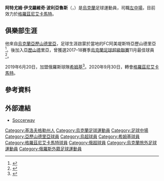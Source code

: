 {{Infobox football biography
| name = 阿特尤姆·波利亞魯斯<br />''Artem Polyarus''
| image = Artem Polyarus 2020.jpg
| caption = 波利亞魯斯效力於[[希姆基足球會|希姆基]]
| fullname = Artem Ihorovych Polyarus
| birth_date = {{Birth date and age|1992|07|05|df=yes}}
| birth_place = [[烏克蘭|烏克蘭]][[亞歷山德里亞_(烏克蘭)|亞歷山德里亞]]
| height = {{height|m=1.79}}
| position = [[中場|左中場]]
| currentclub = [[希姆基足球會|希姆基]]
| clubnumber = 
| youthyears1 = 2005–2009 | youthclubs1 = FC阿美堤斯特亞歷山德里亞
| years1 = 2009–2010 | clubs1 = FC阿美堤斯特亞歷山德里亞                    | caps1 = 21 | goals1 = 10
| years2 = 2011–2014 | clubs2 = [[亞歷山德里亞足球俱樂部|亞歷山德里亞]]     | caps2 = 35 | goals2 =  3
| years3 = 2014–2015 | clubs3 = {{link-en|基輔迪納摩二隊|FC Dynamo-2 Kyiv}} | caps3 = 27 | goals3 =  3
| years4 = 2015–2019 | clubs4 = [[亞歷山德里亞足球俱樂部|亞歷山德里亞]]     | caps4 = 79 | goals4 =  9
| years5 = 2019–2020 | clubs5 = [[希姆基足球會|希姆基]]                     | caps5 = 34 | goals5 =  5
| years6 = 2020–     | clubs6 = [[格羅茲尼艾卡馬特足球會|格羅茲尼艾卡馬特]] | caps6 = 0  | goals6 =  0
| nationalyears1 = 2012       | nationalteam1 = {{link-en|烏克蘭20歲以下國家足球隊|Ukraine national under-20 football team|烏克蘭U20}} | nationalcaps1 = 2 | nationalgoals1 = 0
| nationalyears2 = 2012–2013 | nationalteam2 = [[烏克蘭21歲以下國家足球隊|烏克蘭U21]] | nationalcaps2 = 7 | nationalgoals2 = 1
| pcupdate = 2020年10月1日
| ntupdate = 
}}

'''阿特尤姆·伊戈羅維奇·波利亞魯斯'''（{{lang-uk|'''Артем Ігорович Полярус'''}}，{{bd|1992年|7月5日||catIdx=Polyarus, Artem}}）是[[烏克蘭|烏克蘭]]足球運動員，司職[[中場|左中場]]，目前效力於[[格羅茲尼艾卡馬特足球會|格羅茲尼艾卡馬特]]。

== 俱樂部生涯 ==
他來自[[烏克蘭|烏克蘭]][[亞歷山德里亞_(烏克蘭)|亞歷山德里亞]]，足球生涯啟蒙於當地的FC阿美堤斯特亞歷山德里亞<ref>{{cite web|publisher=Information centre of PFC Oleksandria |script-title=uk:АРТЕМ ПОЛЯРУС: "У КОМАНДІ Я НЕ НОВАЧОК" |url=http://10000.com.ua/index.php?option=com_content&task=view&id=683&Itemid=1 |archive-url=https://archive.is/20130418224129/http://10000.com.ua/index.php?option=com_content&task=view&id=683&Itemid=1 |archive-date=2013-04-18 |language=uk |date=2012-10-12 }}</ref>。後加入[[亞歷山德里亞足球俱樂部|亞歷山德里亞]]，曾獲選2017–18賽季[[烏克蘭足球超級聯賽|烏克蘭足球超級聯賽]]11月最佳球員<ref>{{cite web|url=http://www.upl.ua/news/view/1510|title=Артем Полярус — найкращий гравець Чемпіонату УПЛ у листопаді!|author=|date=|website=www.upl.ua|accessdate=2018-01-24|archive-date=2018-02-26|archive-url=https://web.archive.org/web/20180226125025/http://www.upl.ua/news/view/1510|dead-url=no}}</ref>。

2019年6月20日，加盟俄羅斯球隊[[希姆基足球會|希姆基]]<ref>{{cite web|publisher=[[希姆基足球會|希姆基足球會]]|url=http://www.fckhimki.ru/news/sezon-2018-2019/iyun/bronzovyy-prizer-chempionata-ukrainy-prisoedinilsya-k-khimkam/|title=БРОНЗОВЫЙ ПРИЗЕР ЧЕМПИОНАТА УКРАИНЫ ПРИСОЕДИНИЛСЯ К «ХИМКАМ»|trans-title=Bronze medalist of Ukrainian league joined Khimki|date=2019-06-20|language=ru|access-date=2020-10-01|archive-date=2019-11-23|archive-url=https://web.archive.org/web/20191123052705/http://www.fckhimki.ru/news/sezon-2018-2019/iyun/bronzovyy-prizer-chempionata-ukrainy-prisoedinilsya-k-khimkam|dead-url=no}}</ref>。2020年9月30日，轉會[[格羅茲尼艾卡馬特足球會|格羅茲尼艾卡馬特]]。

== 參考資料 ==
{{Reflist}}

== 外部連結 ==
* [https://int.soccerway.com/players/artem-polyarus/188674/ Soccerway] {{Wayback|url=https://int.soccerway.com/players/artem-polyarus/188674/ |date=20210430190838 }}

{{DEFAULTSORT:Polyarus, Artem}}
[[Category:基洛夫格勒州人|Category:基洛夫格勒州人]]
[[Category:烏克蘭足球運動員|Category:烏克蘭足球運動員]]
[[Category:足球中場|Category:足球中場]]
[[Category:亞歷山德里亞球員|Category:亞歷山德里亞球員]]
[[Category:烏超球員|Category:烏超球員]]
[[Category:希姆基球員|Category:希姆基球員]]
[[Category:格羅茲尼艾卡馬特球員|Category:格羅茲尼艾卡馬特球員]]
[[Category:俄超球員|Category:俄超球員]]
[[Category:烏克蘭旅外足球運動員|Category:烏克蘭旅外足球運動員]]
[[Category:俄羅斯外籍足球運動員|Category:俄羅斯外籍足球運動員]]
